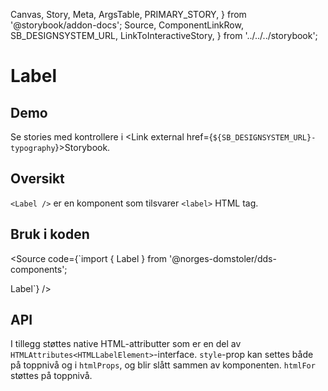   Canvas,
  Story,
  Meta,
  ArgsTable,
  PRIMARY_STORY,
} from '@storybook/addon-docs';
  Source,
  ComponentLinkRow,
  SB_DESIGNSYSTEM_URL,
  LinkToInteractiveStory,
} from '../../../storybook';

<Meta title="Design system/Typography/Label/API" component={Label} />

# Label

<ComponentLinkRow
  docsHref="https://design.domstol.no/987b33f71/p/3718e2-typography"
  githubHref="https://github.com/domstolene/designsystem/tree/master/components/src/components/Typography/Label"
/>

## Demo

<Canvas>
  <Story id="design-system-typography-label--default" />
</Canvas>

Se stories med kontrollere i <Link external href={`${SB_DESIGNSYSTEM_URL}-typography`}>Storybook</Link>.

## Oversikt

`<Label />` er en komponent som tilsvarer `<label>` HTML tag.

## Bruk i koden

<Source code={`import { Label } from '@norges-domstoler/dds-components';

<Label>Label</Label>`} />

## API

<ArgsTable story={PRIMARY_STORY} />

I tillegg støttes native HTML-attributter som er en del av
`HTMLAttributes<HTMLLabelElement>`-interface.
`style`-prop kan settes både på toppnivå og i `htmlProps`, og blir slått
sammen av komponenten. `htmlFor` støttes på toppnivå.
